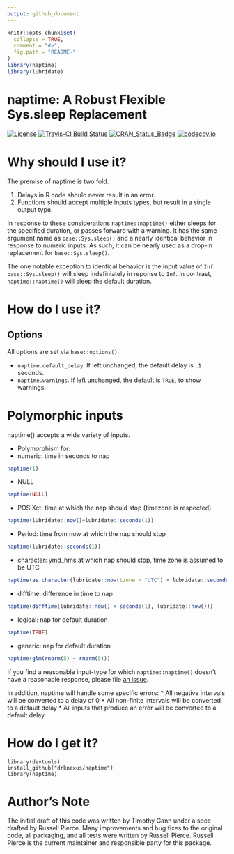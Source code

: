 ```yaml
---
output: github_document
---
```

<!-- README.md is generated from README.Rmd. Please edit that file -->
```r
knitr::opts_chunk$set(
  collapse = TRUE,
  comment = "#>",
  fig.path = "README-"
)
library(naptime)
library(lubridate)
```
# naptime: A Robust Flexible Sys.sleep Replacement
[![License](http://img.shields.io/badge/license-GPL%20%28%3E=%202%29-brightgreen.svg?style=flat)](http://www.gnu.org/licenses/gpl-2.0.html)
[![Travis-CI Build Status](https://travis-ci.org/drknexus/naptime.svg?branch=master)](https://travis-ci.org/drknexus/naptime)
[![CRAN_Status_Badge](http://www.r-pkg.org/badges/version/naptime)](http://cran.r-project.org/package=naptime)
[![codecov.io](https://codecov.io/github/drknexus/naptime/coverage.svg?branch=master)](https://codecov.io/github/drknexus/naptime?branch=master)

# Why should I use it?

The premise of naptime is two fold.  

1. Delays in R code should never result in an error.
2. Functions should accept multiple inputs types, but result in a single output type.  

In response to these considerations `naptime::naptime()` either sleeps for the specified duration, or passes forward with a warning.  It has the same argument name as `base::Sys.sleep()` and a nearly identical behavior in response to numeric inputs.  As such, it can be nearly used as a drop-in replacement for `base::Sys.sleep()`.  

The one notable exception to identical behavior is the input value of `Inf`.  `base::Sys.sleep()` will sleep indefiniately in reponse to `Inf`.  In contrast, `naptime::naptime()` will sleep the default duration.

# How do I use it?

## Options
All options are set via `base::options()`.

* `naptime.default_delay`.  If left unchanged, the default delay is `.1` seconds.
* `naptime.warnings`.  If left unchanged, the default is `TRUE`, to show warnings.

# Polymorphic inputs
naptime() accepts a wide variety of inputs.

* Polymorphism for:
 * numeric: time in seconds to nap
```r
naptime(1)
```
 * NULL
```r
naptime(NULL)
```
 * POSIXct: time at which the nap should stop (timezone is respected)
```r
naptime(lubridate::now()+lubridate::seconds(1))
```
 * Period: time from now at which the nap should stop
```r
naptime(lubridate::seconds(1))
```
 * character: ymd_hms at which nap should stop, time zone is assumed to be UTC
 ```r
 naptime(as.character(lubridate::now(tzone = "UTC") + lubridate::seconds(1)))
 ```
 * difftime: difference in time to nap
 ```r
 naptime(difftime(lubridate::now() + seconds(1), lubridate::now()))
 ```
 * logical: nap for default duration
```r
naptime(TRUE)
```
 * generic: nap for default duration
 ```r
 naptime(glm(rnorm(5) ~ rnorm(5)))
 ```
If you find a reasonable input-type for which `naptime::naptime()` doesn't have a reasonable response, please file [an issue](https://github.com/drknexus/naptime/issues).

In addition, naptime will handle some specific errors:
* All negative intervals will be converted to a delay of 0
* All non-finite intervals will be converted to a default delay
* All inputs that produce an error will be converted to a default delay

# How do I get it?
```
library(devtools)
install_github("drknexus/naptime")
library(naptime)
```

# Author's Note
The initial draft of this code was written by Timothy Gann under a spec drafted by Russell Pierce.  Many improvements and bug fixes to the original code, all packaging, and all tests were written by Russell Pierce.  Russell Pierce is the current maintainer and responsible party for this package.

